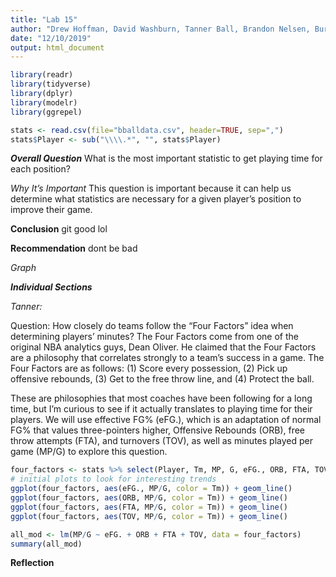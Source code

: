 ```yaml
---
title: "Lab 15"
author: "Drew Hoffman, David Washburn, Tanner Ball, Brandon Nelsen, Burke Parent"
date: "12/10/2019"
output: html_document
---
```


```r
library(readr)
library(tidyverse)
library(dplyr)
library(modelr)
library(ggrepel)
```


```r
stats <- read.csv(file="bballdata.csv", header=TRUE, sep=",")
stats$Player <- sub("\\\\.*", "", stats$Player)
```

***Overall Question***
What is the most important statistic to get playing time for each position?

*Why It's Important*
This question is important because it can help us determine what statistics are necessary for a given player's position to improve their game.


**Conclusion**
git good lol

**Recommendation**
dont be bad

*Graph*


***Individual Sections***

*Tanner:*

Question: How closely do teams follow the "Four Factors" idea when determining players' minutes? The Four Factors come from one of the original NBA analytics guys, Dean Oliver. He claimed that the Four Factors are a philosophy that correlates strongly to a team's success in a game. The Four Factors are as follows: (1) Score every possession, (2) Pick up offensive rebounds, (3) Get to the free throw line, and (4) Protect the ball. 

These are philosophies that most coaches have been following for a long time, but I'm curious to see if it actually translates to playing time for their players. We will use effective FG% (eFG.), which is an adaptation of normal FG% that values three-pointers higher, Offensive Rebounds (ORB), free throw attempts (FTA), and turnovers (TOV), as well as minutes played per game (MP/G) to explore this question.

```r
four_factors <- stats %>% select(Player, Tm, MP, G, eFG., ORB, FTA, TOV)
# initial plots to look for interesting trends
ggplot(four_factors, aes(eFG., MP/G, color = Tm)) + geom_line()
ggplot(four_factors, aes(ORB, MP/G, color = Tm)) + geom_line()
ggplot(four_factors, aes(FTA, MP/G, color = Tm)) + geom_line()
ggplot(four_factors, aes(TOV, MP/G, color = Tm)) + geom_line()

all_mod <- lm(MP/G ~ eFG. + ORB + FTA + TOV, data = four_factors)
summary(all_mod)
```


**Reflection**

